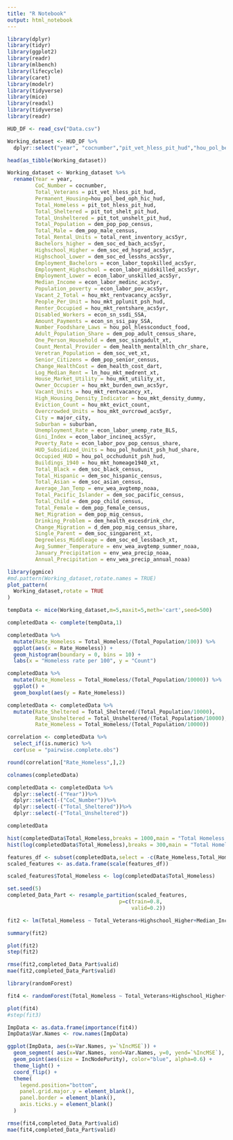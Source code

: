 ```yaml
---
title: "R Notebook"
output: html_notebook
---
```


```r
library(dplyr)
library(tidyr)
library(ggplot2)
library(readr)
library(mlbench)
library(lifecycle)
library(caret)
library(modelr)
library(tidyverse)
library(mice)
library(readxl)
library(tidyverse)
library(readr)
```


```r
HUD_DF <- read_csv("Data.csv")
```


```r
Working_dataset <- HUD_DF %>% 
  dplyr::select("year", "cocnumber","pit_vet_hless_pit_hud","hou_pol_bed_oph_hic_hud","pit_tot_hless_pit_hud", "pit_tot_shelt_pit_hud", "pit_tot_unshelt_pit_hud","dem_pop_pop_census", "dem_pop_male_census", "total_rent_inventory_acs5yr", "dem_soc_ed_bach_acs5yr", "dem_soc_ed_hsgrad_acs5yr", "dem_soc_ed_lesshs_acs5yr", "econ_labor_topskilled_acs5yr","econ_labor_midskilled_acs5yr","econ_labor_unskilled_acs5yr", "econ_labor_medinc_acs5yr","econ_labor_pov_acs5yr", "hou_mkt_rentvacancy_acs5yr", "hou_mkt_pplunit_psh_hud","hou_mkt_rentshare_acs5yr", "econ_sn_ssdi_SSA", "econ_sn_ssi_pay_SSA","hou_pol_hlessconduct_food", "dem_pop_adult_census_share", "dem_soc_singadult_xt","dem_health_mentalhlth_chr_share","dem_soc_vet_xt","dem_pop_senior_census", "dem_health_cost_dart","ln_hou_mkt_medrent_xt", "hou_mkt_utility_xt", "hou_mkt_burden_own_acs5yr",   "hou_mkt_rentvacancy_xt", "hou_mkt_density_dummy", "hou_mkt_evict_count", "hou_mkt_ovrcrowd_acs5yr", "major_city", "suburban","econ_labor_unemp_rate_BLS", "econ_labor_incineq_acs5yr", "econ_labor_pov_pop_census_share","hou_pol_hudunit_psh_hud_share", "hou_pol_occhudunit_psh_hud", "hou_mkt_homeage1940_xt", "dem_soc_black_census", "dem_soc_hispanic_census", "dem_soc_asian_census", "env_wea_avgtemp_noaa", "dem_soc_pacific_census", "dem_pop_child_census",  "dem_pop_female_census", "dem_pop_mig_census", "dem_health_excesdrink_chr", "d_dem_pop_mig_census_share",  "dem_soc_singparent_xt",  "dem_soc_ed_lessbach_xt",  "env_wea_avgtemp_summer_noaa", "env_wea_precip_noaa", "env_wea_precip_annual_noaa")
```


```r
head(as_tibble(Working_dataset))

```


```r
Working_dataset <- Working_dataset %>% 
  rename(Year = year,
         CoC_Number = cocnumber,
         Total_Veterans = pit_vet_hless_pit_hud,
         Permanent_Housing=hou_pol_bed_oph_hic_hud,
         Total_Homeless = pit_tot_hless_pit_hud, 
         Total_Sheltered = pit_tot_shelt_pit_hud, 
         Total_Unsheltered = pit_tot_unshelt_pit_hud,
         Total_Population = dem_pop_pop_census, 
         Total_Male = dem_pop_male_census, 
         Total_Rental_Units = total_rent_inventory_acs5yr, 
         Bachelors_higher = dem_soc_ed_bach_acs5yr, 
         Highschool_Higher = dem_soc_ed_hsgrad_acs5yr, 
         Highschool_Lower = dem_soc_ed_lesshs_acs5yr, 
         Employment_Bachelors = econ_labor_topskilled_acs5yr,
         Employment_Highschool = econ_labor_midskilled_acs5yr,
         Employment_Lower = econ_labor_unskilled_acs5yr, 
         Median_Income = econ_labor_medinc_acs5yr,
         Population_poverty = econ_labor_pov_acs5yr, 
         Vacant_2_Total = hou_mkt_rentvacancy_acs5yr, 
         People_Per_Unit = hou_mkt_pplunit_psh_hud,
         Renter_Occupied = hou_mkt_rentshare_acs5yr, 
         Disabled_Workers = econ_sn_ssdi_SSA, 
         Amount_Payments = econ_sn_ssi_pay_SSA,
         Number_Foodshare_Laws = hou_pol_hlessconduct_food, 
         Adult_Population_Share = dem_pop_adult_census_share, 
         One_Person_Household = dem_soc_singadult_xt,
         Count_Mental_Provider = dem_health_mentalhlth_chr_share,
         Veretran_Population = dem_soc_vet_xt,
         Senior_Citizens = dem_pop_senior_census, 
         Change_HealthCost = dem_health_cost_dart,
         Log_Median_Rent = ln_hou_mkt_medrent_xt, 
         House_Market_Utility = hou_mkt_utility_xt, 
         Owner_Occupier = hou_mkt_burden_own_acs5yr,
         Vacant_Units = hou_mkt_rentvacancy_xt,
         High_Housing_Density_Indicator = hou_mkt_density_dummy,
         Eviction_Count = hou_mkt_evict_count,
         Overcrowded_Units = hou_mkt_ovrcrowd_acs5yr, 
         City = major_city,
         Suburban = suburban,
         Unemployment_Rate = econ_labor_unemp_rate_BLS,
         Gini_Index = econ_labor_incineq_acs5yr,
         Poverty_Rate = econ_labor_pov_pop_census_share,
         HUD_Subsidized_Units = hou_pol_hudunit_psh_hud_share,
         Occupied_HUD = hou_pol_occhudunit_psh_hud, 
         Buildings_1940 = hou_mkt_homeage1940_xt,
         Total_Black = dem_soc_black_census,
         Total_Hispanic = dem_soc_hispanic_census, 
         Total_Asian = dem_soc_asian_census,
         Average_Jan_Temp = env_wea_avgtemp_noaa, 
         Total_Pacific_Islander = dem_soc_pacific_census, 
         Total_Child = dem_pop_child_census, 
         Total_Female = dem_pop_female_census, 
         Net_Migration = dem_pop_mig_census,
         Drinking_Problem = dem_health_excesdrink_chr,
         Change_Migration = d_dem_pop_mig_census_share,  
         Single_Parent = dem_soc_singparent_xt, 
         Degreeless_Middleage = dem_soc_ed_lessbach_xt,  
         Avg_Summer_Temperature = env_wea_avgtemp_summer_noaa,
         January_Precipitation = env_wea_precip_noaa, 
         Annual_Precipitation = env_wea_precip_annual_noaa)
```


```r
library(ggmice)
#md.pattern(Working_dataset,rotate.names = TRUE)
plot_pattern(
  Working_dataset,rotate = TRUE
)
```




```r
tempData <- mice(Working_dataset,m=5,maxit=5,meth='cart',seed=500)
```


```r
completedData <- complete(tempData,1)
```


```r
completedData %>% 
  mutate(Rate_Homeless = Total_Homeless/(Total_Population/100)) %>% 
  ggplot(aes(x = Rate_Homeless)) +
  geom_histogram(boundary = 0, bins = 10) +
  labs(x = "Homeless rate per 100", y = "Count") 
```


```r
completedData %>%
  mutate(Rate_Homeless = Total_Homeless/(Total_Population/10000)) %>%
  ggplot() +
  geom_boxplot(aes(y = Rate_Homeless))

```


```r

completedData <- completedData %>% 
  mutate(Rate_Sheltered = Total_Sheltered/(Total_Population/10000),
         Rate_Unsheltered = Total_Unsheltered/(Total_Population/10000),
         Rate_Homeless = Total_Homeless/(Total_Population/10000))
```

```r
correlation <- completedData %>% 
  select_if(is.numeric) %>% 
  cor(use = "pairwise.complete.obs")
```


```r
round(correlation["Rate_Homeless",],2)
```
```r
colnames(completedData)
```


```r
completedData <- completedData %>% 
  dplyr::select(-("Year"))%>%
  dplyr::select(-("CoC_Number"))%>%
  dplyr::select(-("Total_Sheltered"))%>%
  dplyr::select(-("Total_Unsheltered"))
```


```r
completedData

```

```r
hist(completedData$Total_Homeless,breaks = 1000,main = "Total Homeless Distribution (Right Skewed)")
hist(log(completedData$Total_Homeless),breaks = 300,main = "Total Homeless Distribution (Log Transformed)")
```

```r
features_df <- subset(completedData,select = -c(Rate_Homeless,Total_Homeless))
scaled_features <- as.data.frame(scale(features_df))
```


```r
scaled_features$Total_Homeless <- log(completedData$Total_Homeless)
```

```r
set.seed(5)
completed_Data_Part <- resample_partition(scaled_features,
                                    p=c(train=0.8,
                                        valid=0.2))
```



```r

fit2 <- lm(Total_Homeless ~ Total_Veterans+Highschool_Higher+Median_Income+Population_poverty+Disabled_Workers+Amount_Payments+ Number_Foodshare_Laws+Senior_Citizens+High_Housing_Density_Indicator+Overcrowded_Units+City+Suburban+Unemployment_Rate+Poverty_Rate+Total_Pacific_Islander+Drinking_Problem+ Single_Parent,completed_Data_Part$train)

summary(fit2)

```


```r
plot(fit2)
step(fit2)

```


```r
rmse(fit2,completed_Data_Part$valid)
mae(fit2,completed_Data_Part$valid)
```


```r

library(randomForest)

fit4 <- randomForest(Total_Homeless ~ Total_Veterans+Highschool_Higher+Median_Income+Population_poverty+Disabled_Workers+Amount_Payments+ Number_Foodshare_Laws+Senior_Citizens+High_Housing_Density_Indicator+Overcrowded_Units+City+Suburban+Unemployment_Rate+Poverty_Rate+Total_Pacific_Islander+Drinking_Problem+ Single_Parent,completed_Data_Part$train, ntree=1000,keep.forest=TRUE, importance=TRUE,na.action = na.roughfix)


```

```r
plot(fit4)
#step(fit3)
```

```r
ImpData <- as.data.frame(importance(fit4))
ImpData$Var.Names <- row.names(ImpData)

ggplot(ImpData, aes(x=Var.Names, y=`%IncMSE`)) +
  geom_segment( aes(x=Var.Names, xend=Var.Names, y=0, yend=`%IncMSE`), color="skyblue") +
  geom_point(aes(size = IncNodePurity), color="blue", alpha=0.6) +
  theme_light() +
  coord_flip() +
  theme(
    legend.position="bottom",
    panel.grid.major.y = element_blank(),
    panel.border = element_blank(),
    axis.ticks.y = element_blank()
  )
```



```r
rmse(fit4,completed_Data_Part$valid)
mae(fit4,completed_Data_Part$valid)
```
